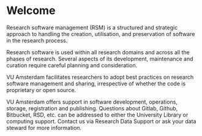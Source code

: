 # Welcome {.unnumbered}

Research software management (RSM) is a structured and strategic approach to handling the creation, utilisation, and preservation of software in the research process. 

Research software is used within all research domains and across all the phases of research. Several aspects of its development, maintenance and curation require careful planning and consideration. 

VU Amsterdam facilitates researchers to adopt best practices on research software management and sharing, irrespective of whether the code is proprietary or open source.

VU Amsterdam offers support in software development, operations, storage, registration and publishing. Questions about Gitlab, Github, Bitbucket, RSD, etc. can be addressed to either the University Library or computing support. Contact us via Research Data Support or ask your data steward for more information.


<!-- ## Contributors -->
